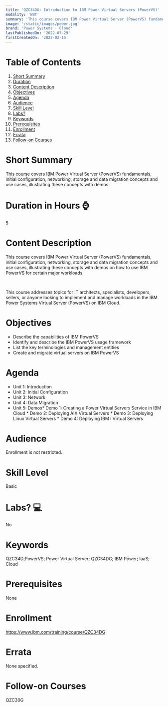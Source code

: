 ```yaml
---
title: 'QZC34DG: Introduction to IBM Power Virtual Servers (PowerVS)'
modality: 'WBT'
summary: 'This course covers IBM Power Virtual Server (PowerVS) fundamentals, initial configuration, networking, storage and data migration concepts and use cases, illustrating these concepts with demos. '
image: '/static/images/power.jpg'
brand: 'Power Systems - Cloud'
lastPublishedOn: '2022-07-29'
firstCreatedOn: '2022-02-15'
---
```

# Table of Contents
1.  [Short Summary](#short-summary)
2.  [Duration](#duration-in-hours-)
3.  [Content Description](#content-description)
4.  [Objectives](#objectives)
5.  [Agenda](#agenda)
6.  [Audience](#audience)
7.  [Skill Level](#skill-level)
8.  [Labs?](#labs-)
9.  [Keywords](#keywords)
10. [Prerequisites](#prerequisites)
11. [Enrollment](#enrollment)
12. [Errata](#errata)
13. [Follow-on Courses](#follow-on-courses)

# Short Summary
This course covers IBM Power Virtual Server (PowerVS) fundamentals, initial configuration, networking, storage and data migration concepts and use cases, illustrating these concepts with demos. 

# Duration in Hours ⌚
5

# Content Description
This course covers IBM Power Virtual Server (PowerVS) fundamentals, initial configuration, networking, storage and data migration concepts and use cases, illustrating these concepts with demos on how to use IBM PowerVS for certain major workloads.

 

This course addresses topics for IT architects, specialists, developers, sellers, or anyone looking to implement and manage workloads in the IBM Power Systems Virtual Server (PowerVS) on IBM Cloud.



# Objectives
* Describe the capabilities of IBM PowerVS
* Identify and describe the IBM PowerVS usage framework
* List the key terminologies and management entities
* Create and migrate virtual servers on IBM PowerVS


# Agenda
* Unit 1: Introduction
* Unit 2: Initial Configuration
* Unit 3: Network
* Unit 4: Data Migration
* Unit 5: Demos* Demo 1: Creating a Power Virtual Servers Service in IBM Cloud * Demo 2: Deploying AIX Virtual Servers * Demo 3: Deploying Linux Virtual Servers * Demo 4: Deploying IBM i Virtual Servers


# Audience
Enrollment is not restricted.



# Skill Level
Basic               

# Labs? 💻
No

# Keywords
QZC34D;PowerVS; Power Virtual Server; QZC34DG; IBM Power; IaaS; Cloud

# Prerequisites
None

# Enrollment
https://www.ibm.com/training/course/QZC34DG

# Errata
None specified.

# Follow-on Courses
QZC30G

